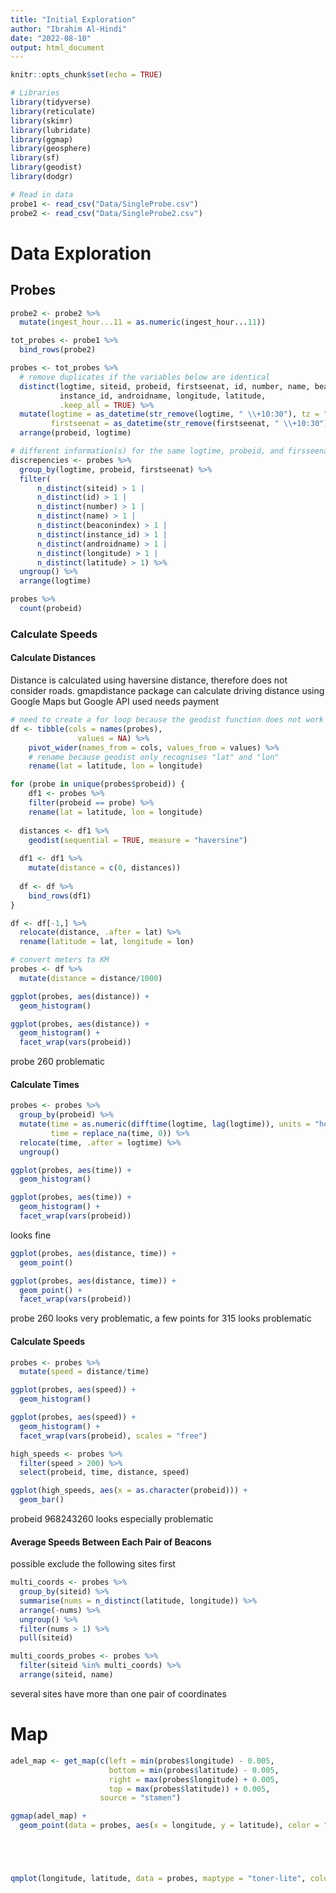 ```yaml
---
title: "Initial Exploration"
author: "Ibrahim Al-Hindi"
date: "2022-08-10"
output: html_document
---
```


```r
knitr::opts_chunk$set(echo = TRUE)
```

```r
# Libraries
library(tidyverse)
library(reticulate)
library(skimr)
library(lubridate)
library(ggmap)
library(geosphere)
library(sf)
library(geodist)
library(dodgr)
```

```r
# Read in data
probe1 <- read_csv("Data/SingleProbe.csv")
probe2 <- read_csv("Data/SingleProbe2.csv")
```



# Data Exploration

## Probes

```r
probe2 <- probe2 %>% 
  mutate(ingest_hour...11 = as.numeric(ingest_hour...11))

tot_probes <- probe1 %>% 
  bind_rows(probe2)

probes <- tot_probes %>%
  # remove duplicates if the variables below are identical
  distinct(logtime, siteid, probeid, firstseenat, id, number, name, beaconindex,
           instance_id, androidname, longitude, latitude,
           .keep_all = TRUE) %>% 
  mutate(logtime = as_datetime(str_remove(logtime, " \\+10:30"), tz = "UTC"),
         firstseenat = as_datetime(str_remove(firstseenat, " \\+10:30"), tz = "UTC")) %>% 
  arrange(probeid, logtime)

# different information(s) for the same logtime, probeid, and firsseenat
discrepencies <- probes %>% 
  group_by(logtime, probeid, firstseenat) %>% 
  filter(
      n_distinct(siteid) > 1 |
      n_distinct(id) > 1 |
      n_distinct(number) > 1 |
      n_distinct(name) > 1 |
      n_distinct(beaconindex) > 1 |
      n_distinct(instance_id) > 1 |
      n_distinct(androidname) > 1 |
      n_distinct(longitude) > 1 |
      n_distinct(latitude) > 1) %>% 
  ungroup() %>% 
  arrange(logtime)
```

```r
probes %>% 
  count(probeid)
```


### Calculate Speeds

#### Calculate Distances

Distance is calculated using haversine distance, therefore does not consider roads.
gmapdistance package can calculate driving distance using Google Maps but Google API used needs payment

```r
# need to create a for loop because the geodist function does not work with grouped data
df <- tibble(cols = names(probes),
               values = NA) %>%
    pivot_wider(names_from = cols, values_from = values) %>%
    # rename because geodist only recognises "lat" and "lon"
    rename(lat = latitude, lon = longitude)

for (probe in unique(probes$probeid)) {
    df1 <- probes %>% 
    filter(probeid == probe) %>% 
    rename(lat = latitude, lon = longitude)
  
  distances <- df1 %>%  
    geodist(sequential = TRUE, measure = "haversine")
  
  df1 <- df1 %>% 
    mutate(distance = c(0, distances))
  
  df <- df %>% 
    bind_rows(df1)
}

df <- df[-1,] %>% 
  relocate(distance, .after = lat) %>% 
  rename(latitude = lat, longitude = lon)

# convert meters to KM
probes <- df %>% 
  mutate(distance = distance/1000)
```

```r
ggplot(probes, aes(distance)) +
  geom_histogram()

ggplot(probes, aes(distance)) +
  geom_histogram() +
  facet_wrap(vars(probeid))
```
probe 260 problematic

#### Calculate Times

```r
probes <- probes %>%
  group_by(probeid) %>% 
  mutate(time = as.numeric(difftime(logtime, lag(logtime)), units = "hours"),
         time = replace_na(time, 0)) %>% 
  relocate(time, .after = logtime) %>% 
  ungroup()
```

```r
ggplot(probes, aes(time)) +
  geom_histogram()

ggplot(probes, aes(time)) +
  geom_histogram() +
  facet_wrap(vars(probeid))
```

looks fine


```r
ggplot(probes, aes(distance, time)) +
  geom_point()

ggplot(probes, aes(distance, time)) +
  geom_point() +
  facet_wrap(vars(probeid))
```

probe 260 looks very problematic, a few points for 315 looks problematic

#### Calculate Speeds

```r
probes <- probes %>% 
  mutate(speed = distance/time)
```

```r
ggplot(probes, aes(speed)) +
  geom_histogram()

ggplot(probes, aes(speed)) +
  geom_histogram() +
  facet_wrap(vars(probeid), scales = "free")
```



```r
high_speeds <- probes %>% 
  filter(speed > 200) %>% 
  select(probeid, time, distance, speed)

ggplot(high_speeds, aes(x = as.character(probeid))) +
  geom_bar()
```

probeid 968243260 looks especially problematic

#### Average Speeds Between Each Pair of Beacons

possible exclude the following sites first

```r
multi_coords <- probes %>% 
  group_by(siteid) %>% 
  summarise(nums = n_distinct(latitude, longitude)) %>% 
  arrange(-nums) %>% 
  ungroup() %>% 
  filter(nums > 1) %>% 
  pull(siteid)

multi_coords_probes <- probes %>% 
  filter(siteid %in% multi_coords) %>% 
  arrange(siteid, name)
```

several sites have more than one pair of coordinates





















# Map

```r
adel_map <- get_map(c(left = min(probes$longitude) - 0.005,
                      bottom = min(probes$latitude) - 0.005,
                      right = max(probes$longitude) + 0.005,
                      top = max(probes$latitude)) + 0.005,
                    source = "stamen")

ggmap(adel_map) +
  geom_point(data = probes, aes(x = longitude, y = latitude), color = "red")





qmplot(longitude, latitude, data = probes, maptype = "toner-lite", color = I("red"))
  


```







